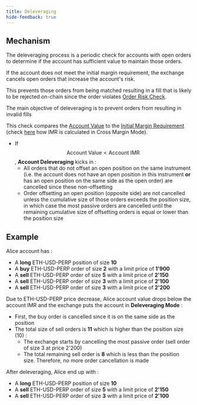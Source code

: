 ```yaml
---
title: Deleveraging
hide-feedback: true
---
```

## Mechanism

The deleveraging process is a periodic check for accounts with open orders to determine if the account has sufficient value to maintain those orders.

If the account does not meet the initial margin requirement, the exchange cancels open orders that increase the account's risk.

This prevents those orders from being matched resulting in a fill that is likely to be rejected on-chain since the order violates [Order Risk Check](paradex-risk-checks/).

The main objective of deleveraging is to prevent orders from resulting in invalid fills

This check compares the [Account Value](margin-term-reference#account-value-usd) to the [Initial Margin Requirement](margin-term-reference#margin-requirement) (check [here](cross-margin-requirement#initial-margin-requirement-imr) how IMR is calculated in Cross Margin Mode).

* If $$\text{Account Value} < \text{Account IMR}$$, **Account Deleveraging** kicks in :
  * All orders that do not offset an open position on the same instrument (i.e. the account does not have an open position in this instrument **or** has an open position on the same side as the open order) are cancelled since these non-offsetting
  * Order offsetting an open position (opposite side) are not cancelled unless the cumulative size of those orders exceeds the position size, in which case the most passive orders are cancelled until the remaining cumulative size of offsetting orders is equal or lower than the position size

## Example

Alice account has :

* A **long** ETH-USD-PERP position of size **10**
* A **buy** ETH-USD-PERP order of size **2** with a limit price of **1'900**
* A **sell** ETH-USD-PERP order of size **5** with a limit price of **2'150**
* A **sell** ETH-USD-PERP order of size **3** with a limit price of **2'100**
* A **sell** ETH-USD-PERP order of size **3** with a limit price of **2'200**

Due to ETH-USD-PERP price decrease, Alice account value drops below the account IMR and the exchange puts the account in **Deleveraging Mode** :

* First, the buy order is cancelled since it is on the same side as the position
* The total size of sell orders is **11** which is higher than the position size (10) :
  * The exchange starts by cancelling the most passive order (sell order of size 3 at price 2'200)
  * The total remaining sell order is **8** which is less than the position size. Therefore, no more order cancellation is made

After deleveraging, Alice end up with :

* A **long** ETH-USD-PERP position of size **10**
* A **sell** ETH-USD-PERP order of size **5** with a limit price of **2'150**
* A **sell** ETH-USD-PERP order of size **3** with a limit price of **2'100**

